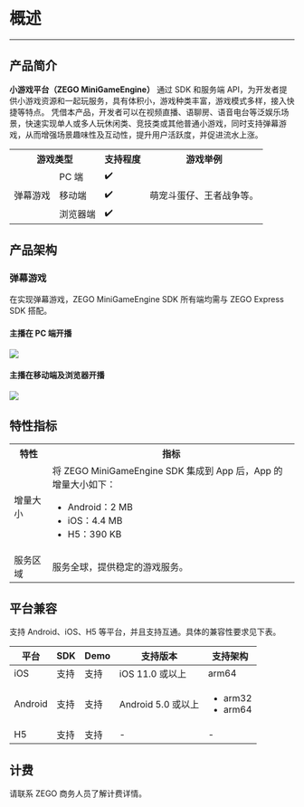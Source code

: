 # 概述

- - -

## 产品简介

**小游戏平台（ZEGO MiniGameEngine）** 通过 SDK 和服务端 API，为开发者提供小游戏资源和一起玩服务，具有体积小，游戏种类丰富，游戏模式多样，接入快捷等特点。
凭借本产品，开发者可以在视频直播、语聊房、语音电台等泛娱乐场景，快速实现单人或多人玩休闲类、竞技类或其他普通小游戏，同时支持弹幕游戏，从而增强场景趣味性及互动性，提升用户活跃度，并促进流水上涨。

<table>
  
<tbody><tr>
<th colspan="2">游戏类型</th>
<th>支持程度</th>
<th>游戏举例</th>
</tr>
<tr>
<td rowspan="3">弹幕游戏</td>
<td>PC 端</td>
<td>✔️</td>
<td rowspan="3">萌宠斗蛋仔、王者战争等。</td>
</tr>
<tr>
<td>移动端</td>
<td>✔️</td>
</tr>
<tr>
<td>浏览器端</td>
<td>✔️</td>
</tr>
</tbody></table>

## 产品架构

### 弹幕游戏

<Note title="Note">

在实现弹幕游戏，ZEGO MiniGameEngine SDK 所有端均需与 ZEGO Express SDK 搭配。
</Note>

#### 主播在 PC 端开播

<Frame width="512" height="auto" caption=""><img src="https://storage.zego.im/sdk-doc/Pics/MiniGames/danmaku_game_pc.jpg" /></Frame>

#### 主播在移动端及浏览器开播

<Frame width="512" height="auto" caption=""><img src="https://storage.zego.im/sdk-doc/Pics/MiniGames/danmaku_game_mobile.jpg" /></Frame>

## 特性指标

<table>
<tbody>
<tr>
<th>特性</th>
<th>指标</th>
</tr>
<tr>
<td>增量大小</td>
<td>将 ZEGO MiniGameEngine SDK 集成到 App 后，App 的增量大小如下：<ul><li>Android：2 MB</li><li>iOS：4.4 MB</li><li>H5：390 KB</li></ul></td>
</tr>
<tr>
<td>服务区域</td>
<td>服务全球，提供稳定的游戏服务。</td>
</tr>
</tbody>
</table>


## 平台兼容

支持 Android、iOS、H5 等平台，并且支持互通。具体的兼容性要求见下表。

| 平台 | SDK | Demo | 支持版本 | 支持架构 |
|-|-|-|-|-|
| iOS | 支持 | 支持 | iOS 11.0 或以上 | arm64 |
| Android | 支持 | 支持 | Android 5.0 或以上 | <ul><li>arm32</li><li>arm64</li></ul> |
| H5 | 支持 | 支持 | - | - |

## 计费

请联系 ZEGO 商务人员了解计费详情。




